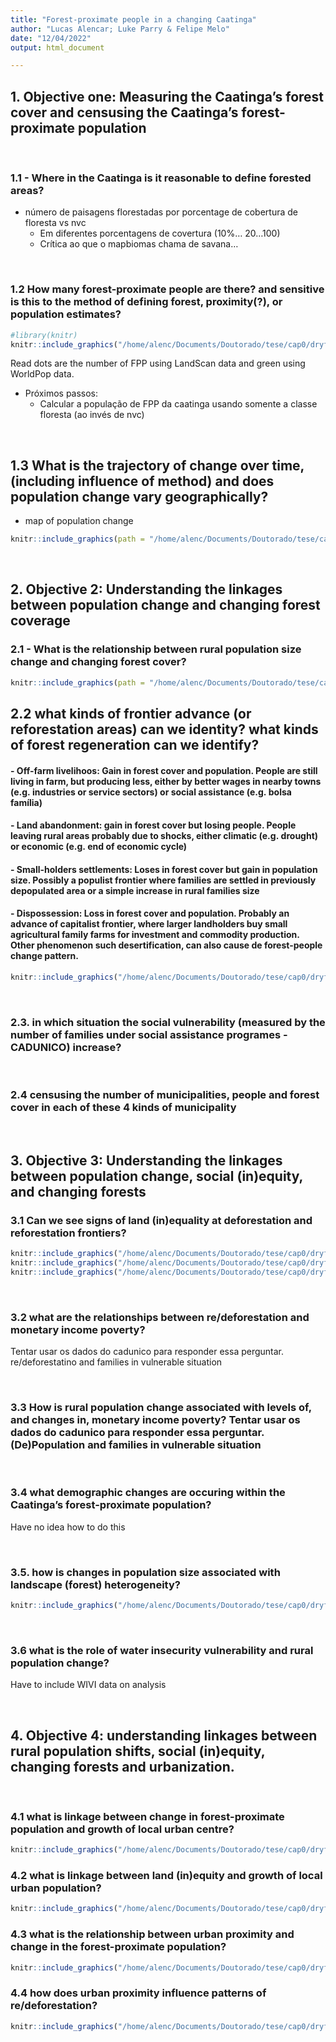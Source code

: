 ```yaml
---
title: "Forest-proximate people in a changing Caatinga"
author: "Lucas Alencar; Luke Parry & Felipe Melo"
date: "12/04/2022"
output: html_document

---
```


<!-- 1. Reasoning -->

<!-- People living within or nearby forest are among the poorest in the world, not only in monetary income, but at multiple levels of their lives (e.g. health assistance - CIT, o que mais???). This population is mostly invisible to authorities (???) and policies (CIT), partially due to the remoteness of they housing and also to the lack of political power. Forest-proximate people are often targets of land-grabbing, for example, and lose their land through many other mechanisms, such as disposession by large landowners and land investors, or abandonment during climatic shocks (e.g. droughts or floods) or even in search of better lives elsewhere. Quantifying the number of people  proximate to forests is a first and necessary step to design policies aiming sustainable development of those communities. an attempt to quantify the number of forest-proximate people was made by Newton et al, but they explicitly (???) set aside dryland forest areas due to ... Here we build a case-study to explore the challenges in quantifyig FPP in a dryland forest, but also to evaluate the population-forest dynamics in relation to change in land equity. -->

## 1. Objective one: Measuring the Caatinga’s forest cover and censusing the Caatinga’s forest-proximate population

<br/>

### 1.1 - Where in the Caatinga is it reasonable to define forested areas?

- número de paisagens florestadas por porcentage de cobertura de floresta vs nvc
  - Em diferentes porcentagens de covertura (10%... 20...100)
  - Crítica ao que o mapbiomas chama de savana... 
  
<br/>

### 1.2 How many forest-proximate people are there? and sensitive is this to the method of defining forest, proximity(?), or population estimates?

```r
#library(knitr)
knitr::include_graphics("/home/alenc/Documents/Doutorado/tese/cap0/dryfor-HWB/img/fig1.jpg")

```
Read dots are the number of FPP using LandScan data and green using WorldPop data.

- Próximos passos: 
  - Calcular a população de FPP da caatinga usando somente a classe floresta (ao invés de nvc)

<br/>

## 1.3 What is the trajectory of change over time, (including influence of method) and does population change vary geographically?

- map of population change
```r
knitr::include_graphics(path = "/home/alenc/Documents/Doutorado/tese/cap0/dryfor-HWB/img/map_pop_change.jpg")
```
<br/>

## 2. Objective 2: Understanding the linkages between population change and changing forest coverage

### 2.1 - What is the relationship between rural population size change and changing forest cover?
```r
knitr::include_graphics(path = "/home/alenc/Documents/Doutorado/tese/cap0/dryfor-HWB/img/pop_nvc.jpg")
```

## 2.2 what kinds of frontier advance (or reforestation areas) can we identity? what kinds of forest regeneration can we identify?

####  - Off-farm livelihoos: Gain in forest cover and population. People are still living in farm, but producing less, either by better wages in nearby towns (e.g. industries or service sectors) or social assistance (e.g. bolsa família)

####  - Land abandonment: gain in forest cover but losing people. People leaving rural areas probably due to shocks, either climatic (e.g. drought) or economic (e.g. end of economic cycle)

####  - Small-holders settlements: Loses in forest cover but gain in population size. Possibly a populist frontier where families are settled in previously depopulated area or a simple increase in rural families size

####  - Dispossession: Loss in forest cover and population. Probably an advance of capitalist frontier, where larger landholders buy small agricultural family farms for investment and commodity production. Other phenomenon such desertification, can also cause de forest-people change pattern.

```r
knitr::include_graphics("/home/alenc/Documents/Doutorado/tese/cap0/dryfor-HWB/img/map_cat_change.jpg")
```

<br/>

### 2.3. in which situation the social vulnerability (measured by the number of families under social assistance programes - CADUNICO) increase?

<br/>

### 2.4 censusing the number of municipalities, people and forest cover in each of these 4 kinds of municipality

<br/>

## 3. Objective 3: Understanding the linkages between population change, social (in)equity, and changing forests

### 3.1 Can we see signs of land (in)equality at deforestation and reforestation frontiers?
```r
knitr::include_graphics("/home/alenc/Documents/Doutorado/tese/cap0/dryfor-HWB/img/agrifam_nvc.jpg")
knitr::include_graphics("/home/alenc/Documents/Doutorado/tese/cap0/dryfor-HWB/img/agrifam_cat-change.jpg")
knitr::include_graphics("/home/alenc/Documents/Doutorado/tese/cap0/dryfor-HWB/img/map_agrifam_change.jpg")
```

<br/>

### 3.2 what are the relationships between re/deforestation and monetary income poverty?
  Tentar usar os dados do cadunico para responder essa perguntar. re/deforestatino and families in vulnerable situation

<br/>

### 3.3 How is rural population change associated with levels of, and changes in, monetary income poverty? Tentar usar os dados do cadunico para responder essa perguntar. (De)Population and families in vulnerable situation

<br/>

### 3.4 what demographic changes are occuring within the Caatinga’s forest-proximate population?
  Have no idea how to do this

<br/>

### 3.5. how is changes in population size associated with landscape (forest) heterogeneity?
```r
knitr::include_graphics("/home/alenc/Documents/Doutorado/tese/cap0/dryfor-HWB/img/shdi_pop_all.jpg")
```

<br/>

### 3.6 what is the role of water insecurity vulnerability and rural population change?
  Have to include WIVI data on analysis

<br/>

## 4. Objective 4: understanding linkages between rural population shifts, social (in)equity, changing forests and urbanization.

<br/>

### 4.1 what is linkage between change in forest-proximate population and growth of local urban centre?
```r
knitr::include_graphics("/home/alenc/Documents/Doutorado/tese/cap0/dryfor-HWB/img/pop_rural_urb.jpg")
```

### 4.2 what is linkage between land (in)equity and growth of local urban population?
```r
knitr::include_graphics("/home/alenc/Documents/Doutorado/tese/cap0/dryfor-HWB/img/agrifam_popUrb.jpg")
```

### 4.3 what is the relationship between urban proximity and change in the forest-proximate population?
```r
knitr::include_graphics("/home/alenc/Documents/Doutorado/tese/cap0/dryfor-HWB/img/popRural_dist.jpg")
```

### 4.4 how does urban proximity influence patterns of re/deforestation?
```r
knitr::include_graphics("/home/alenc/Documents/Doutorado/tese/cap0/dryfor-HWB/img/nvc_change_dist.jpg")
```

